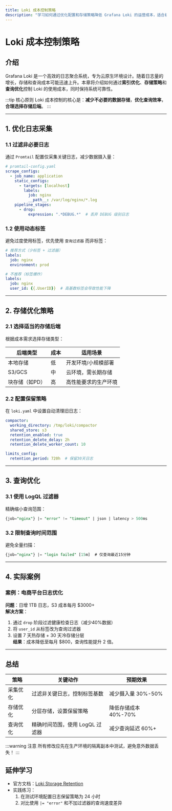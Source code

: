 ```yaml
---
title: Loki 成本控制策略
description: "学习如何通过优化配置和存储策略降低 Grafana Loki 的运营成本，适合初学者掌握的核心实践方法。"
---
```


# Loki 成本控制策略

## 介绍

Grafana Loki 是一个高效的日志聚合系统，专为云原生环境设计。随着日志量的增长，存储和查询成本可能迅速上升。本章将介绍如何通过**索引优化**、**存储策略**和**查询优化**控制 Loki 的使用成本，同时保持系统可靠性。

:::tip 核心原则
Loki 成本控制的核心是：**减少不必要的数据存储**，**优化查询效率**，**合理选择存储后端**。
:::

---

## 1. 优化日志采集

### 1.1 过滤非必要日志
通过 `Promtail` 配置仅采集关键日志，减少数据摄入量：

```yaml
# promtail-config.yaml
scrape_configs:
  - job_name: application
    static_configs:
      - targets: [localhost]
        labels:
          job: nginx
          __path__: /var/log/nginx/*.log
    pipeline_stages:
      - drop:
          expression: ".*DEBUG.*"  # 丢弃 DEBUG 级别日志
```

### 1.2 使用动态标签
避免过度使用标签，优先使用 `查询过滤器` 而非标签：

```yaml
# 推荐方式（少标签 + 过滤器）
labels:
  job: nginx
  environment: prod

# 不推荐（标签爆炸）
labels:
  job: nginx
  user_id: {{.UserID}}  # 高基数标签会导致性能下降
```

---

## 2. 存储优化策略

### 2.1 选择适当的存储后端
根据成本需求选择存储类型：

| 后端类型       | 成本 | 适用场景                |
|----------------|------|-------------------------|
| 本地存储       | 低   | 开发环境/小规模部署     |
| S3/GCS         | 中   | 云环境，需长期存储      |
| 块存储（如PD） | 高   | 高性能要求的生产环境    |

### 2.2 配置保留策略
在 `loki.yaml` 中设置自动清理旧日志：

```yaml
compactor:
  working_directory: /tmp/loki/compactor
  shared_store: s3
  retention_enabled: true
  retention_delete_delay: 2h
  retention_delete_worker_count: 10

limits_config:
  retention_period: 720h  # 保留30天日志
```

---

## 3. 查询优化

### 3.1 使用 LogQL 过滤器
精确缩小查询范围：

```sql
{job="nginx"} |= "error" != "timeout" | json | latency > 500ms
```

### 3.2 限制查询时间范围
避免全量扫描：

```sql
{job="nginx"} |= "login failed" [15m]  # 仅查询最近15分钟
```

---

## 4. 实际案例

### 案例：电商平台日志优化
**问题**：日增 1TB 日志，S3 成本每月 $3000+  
**解决方案**：
1. 通过 `drop` 阶段过滤健康检查日志（减少40%数据）
2. 将 `user_id` 从标签改为查询过滤器
3. 设置 7 天热存储 + 30 天冷存储分层  
**结果**：成本降低至每月 $800，查询性能提升 2 倍。

---

## 总结

| 策略          | 关键动作                          | 预期效果               |
|---------------|-----------------------------------|------------------------|
| 采集优化      | 过滤非关键日志，控制标签基数      | 减少摄入量 30%-50%     |
| 存储优化      | 分层存储，设置保留策略            | 降低存储成本 40%-70%   |
| 查询优化      | 精确时间范围，使用 LogQL 过滤器   | 减少查询延迟 60%+      |

:::warning 注意
所有修改应先在生产环境的隔离副本中测试，避免意外数据丢失！
:::

## 延伸学习

- 官方文档：[Loki Storage Retention](https://grafana.com/docs/loki/latest/operations/storage/retention/)
- 实践练习：
  1. 在测试环境配置日志保留策略为 24 小时
  2. 对比使用 `|= "error"` 和不加过滤器的查询速度差异